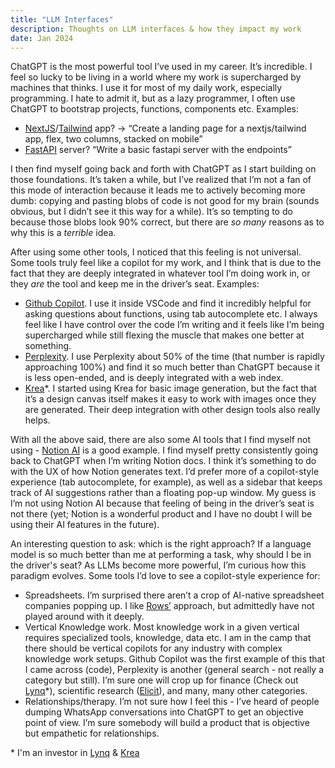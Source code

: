 ```yaml
---
title: "LLM Interfaces"
description: Thoughts on LLM interfaces & how they impact my work
date: Jan 2024
---
```


ChatGPT is the most powerful tool I’ve used in my career. It’s incredible. I feel so lucky to be living in a world where my work is supercharged by machines that thinks. I use it for most of my daily work, especially programming. I hate to admit it, but as a lazy programmer, I often use ChatGPT to bootstrap projects, functions, components etc. Examples:

- [NextJS](https://nextjs.org)/[Tailwind](https://tailwindcss.com) app? -> “Create a landing page for a nextjs/tailwind app, flex, two columns, stacked on mobile”
- [FastAPI](https://fastapi.tiangolo.com/) server? “Write a basic fastapi server with the endpoints”

I then find myself going back and forth with ChatGPT as I start building on those foundations. It’s taken a while, but I’ve realized that I’m not a fan of this mode of interaction because it leads me to actively becoming more dumb: copying and pasting blobs of code is not good for my brain (sounds obvious, but I didn’t see it this way for a while). It’s so tempting to do because those blobs look 90% correct, but there are _so many_ reasons as to why this is a _terrible_ idea.

After using some other tools, I noticed that this feeling is not universal. Some tools truly feel like a copilot for my work, and I think that is due to the fact that they are deeply integrated in whatever tool I’m doing work in, or they _are_ the tool and keep me in the driver’s seat. Examples:

- [Github Copilot](https://github.com/features/copilot). I use it inside VSCode and find it incredibly helpful for asking questions about functions, using tab autocomplete etc. I always feel like I have control over the code I’m writing and it feels like I’m being supercharged while still flexing the muscle that makes one better at something.
- [Perplexity](https://perplexity.ai). I use Perplexity about 50% of the time (that number is rapidly approaching 100%) and find it so much better than ChatGPT because it is less open-ended, and is deeply integrated with a web index.
- [Krea](https://krea.ai)\*. I started using Krea for basic image generation, but the fact that it’s a design canvas itself makes it easy to work with images once they are generated. Their deep integration with other design tools also really helps.

With all the above said, there are also some AI tools that I find myself not using - [Notion AI](https://www.notion.so/product/ai) is a good example. I find myself pretty consistently going back to ChatGPT when I’m writing Notion docs. I think it’s something to do with the UX of how Notion generates text. I’d prefer more of a copilot-style experience (tab autocomplete, for example), as well as a sidebar that keeps track of AI suggestions rather than a floating pop-up window. My guess is I’m not using Notion AI because that feeling of being in the driver’s seat is not there (yet; Notion is a wonderful product and I have no doubt I will be using their AI features in the future).

An interesting question to ask: which is the right approach? If a language model is so much better than me at performing a task, why should I be in the driver's seat? As LLMs become more powerful, I’m curious how this paradigm evolves. Some tools I’d love to see a copilot-style experience for:

- Spreadsheets. I’m surprised there aren’t a crop of AI-native spreadsheet companies popping up. I like [Rows’](https://rows.com/ai) approach, but admittedly have not played around with it deeply.
- Vertical Knowledge work. Most knowledge work in a given vertical requires specialized tools, knowledge, data etc. I am in the camp that there should be vertical copilots for any industry with complex knowledge work setups. Github Copilot was the first example of this that I came across (code), Perplexity is another (general search - not really a category but still). I’m sure one will crop up for finance (Check out [Lynq](https://lynq.ai)\*), scientific research ([Elicit](https://elicit.com)), and many, many other categories.
- Relationships/therapy. I’m not sure how I feel this - I’ve heard of people dumping WhatsApp conversations into ChatGPT to get an objective point of view. I’m sure somebody will build a product that is objective but empathetic for relationships.

\* I'm an investor in [Lynq](https://lynq.ai) & [Krea](https://krea.ai)
